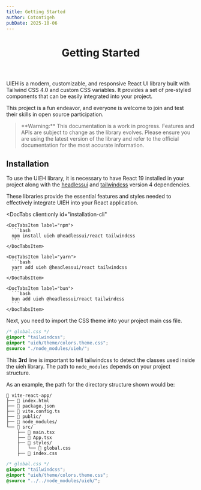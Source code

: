 ```yaml
---
title: Getting Started
author: Cotontigeh
pubDate: 2025-10-06
---
```



<header>

  # Getting Started
  <UnderTitle collection="docs" slug="getting-started" />

</header>

<section>

  UIEH is a modern, customizable, and responsive React UI library built with Tailwind CSS 4.0 and custom CSS variables. 
  It provides a set of pre-styled components that can be easily integrated into your project.

  This project is a fun endeavor, and everyone is welcome to join and test their skills in open source participation. 

  <blockquote className="warning">
    **Warning:** This documentation is a work in progress. Features and APIs are subject to change as the library evolves. Please ensure you are using the latest version of the library and refer to the official documentation for the most accurate information.
  </blockquote>

  ## Installation

  To use the UIEH library, it is necessary to have React 19 installed in your project 
  along with the <a class="doc-link" href="https://headlessui.com/">headlessui</a> and <a class="doc-link" href="https://tailwindcss.com/">tailwindcss</a> version 4 dependencies.

  These libraries provide the essential features and styles needed to effectively integrate UIEH into your React application.

  <DocTabs 
    client:only
    id="installation-cli"
  >

    <DocTabsItem label="npm">
      ```bash
      npm install uieh @headlessui/react tailwindcss
      ```
    </DocTabsItem>

    <DocTabsItem label="yarn">
      ```bash
      yarn add uieh @headlessui/react tailwindcss
      ```
    </DocTabsItem>

    <DocTabsItem label="bun">
      ```bash
      bun add uieh @headlessui/react tailwindcss
      ```
    </DocTabsItem>

  </DocTabs>

  Next, you need to import the CSS theme into your project main css file.

  ```css showLineNumbers
  /* global.css */
  @import "tailwindcss";
  @import "uieh/theme/colors.theme.css";
  @source "./node_modules/uieh/";
  ```

  This **3rd** line is important to tell tailwindcss to detect the classes used inside the uieh library.
  The path to `node_modules` depends on your project structure.

  As an example, the path for the directory structure shown would be:

  ```
  📁 vite-react-app/
  ├── 📄 index.html
  ├── 📄 package.json
  ├── 📄 vite.config.ts
  ├── 📁 public/
  ├── 📁 node_modules/
  └── 📁 src/
      ├── 📄 main.tsx
      ├── 📄 App.tsx
      ├── 📁 styles/
      │   └── 📄 global.css
      ├── 📄 index.css
  ```

  ```css showLineNumbers
  /* global.css */
  @import "tailwindcss";
  @import "uieh/theme/colors.theme.css";
  @source "../../node_modules/uieh/";
  ```

</section>
